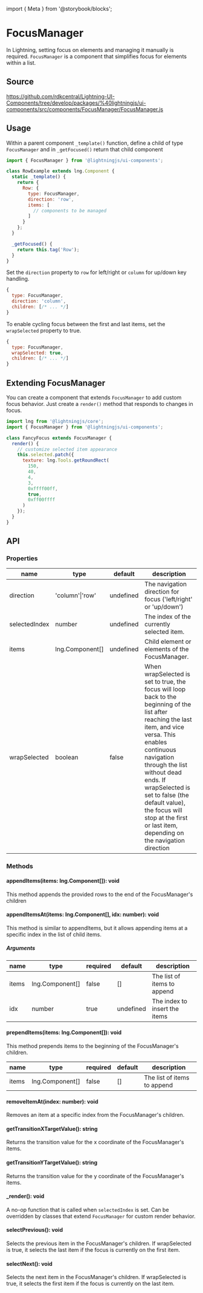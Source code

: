 ﻿import { Meta } from '@storybook/blocks';

<Meta of={FocusManagerStories} />

# FocusManager

In Lightning, setting focus on elements and managing it manually is required. `FocusManager` is a component that simplifies focus for elements within a list.

## Source

https://github.com/rdkcentral/Lightning-UI-Components/tree/develop/packages/%40lightningjs/ui-components/src/components/FocusManager/FocusManager.js

## Usage

Within a parent component `_template()` function, define a child of type `FocusManager` and in `_getFocused()` return that child component

```js
import { FocusManager } from '@lightningjs/ui-components';

class RowExample extends lng.Component {
  static _template() {
    return {
      Row: {
        type: FocusManager,
        direction: 'row',
        items: [
          // components to be managed
        ]
      }
    };
  }

  _getFocused() {
    return this.tag('Row');
  }
}
```

Set the `direction` property to `row` for left/right or `column` for up/down key handling.

```js
{
  type: FocusManager,
  direction: 'column',
  children: [/* ... */]
}
```

To enable cycling focus between the first and last items, set the `wrapSelected` property to true.

```js
{
  type: FocusManager,
  wrapSelected: true,
  children: [/* ... */]
}
```

## Extending FocusManager

You can create a component that extends `FocusManager` to add custom focus behavior. Just create a `render()` method that responds to changes in focus.

```js
import lng from '@lightningjs/core';
import { FocusManager } from '@lightningjs/ui-components';

class FancyFocus extends FocusManager {
  render() {
    // customize selected item appearance
    this.selected.patch({
      texture: lng.Tools.getRoundRect(
        150,
        40,
        4,
        3,
        0xffff00ff,
        true,
        0xff00ffff
      )
    });
  }
}
```

## API

### Properties

| name          | type                                                    | default   | description                                                                                                                                                                                                                                                                                                                                              |
| ------------- | ------------------------------------------------------- | --------- | -------------------------------------------------------------------------------------------------------------------------------------------------------------------------------------------------------------------------------------------------------------------------------------------------------------------------------------------------------- |
| direction     | 'column'\|'row'                                         | undefined | The navigation direction for focus \('left/right' or 'up/down'\)                                                                                                                                                                                                                                                                                         |
| selectedIndex | number                                                  | undefined | The index of the currently selected item.                                                                                                                                                                                                                                                                                                                |
| items         | <DocsLink id="lng.Component">lng.Component[]</DocsLink> | undefined | Child element or elements of the FocusManager.                                                                                                                                                                                                                                                                                                           |
| wrapSelected  | boolean                                                 | false     | When wrapSelected is set to true, the focus will loop back to the beginning of the list after reaching the last item, and vice versa. This enables continuous navigation through the list without dead ends. If wrapSelected is set to false \(the default value\), the focus will stop at the first or last item, depending on the navigation direction |

### Methods

#### appendItems\(items: <DocsLink id="lng.Component">lng.Component[]</DocsLink>\): void

This method appends the provided rows to the end of the FocusManager's children

#### appendItemsAt(items: <DocsLink id="lng.Component">lng.Component[]</DocsLink>, idx: number): void

This method is similar to appendItems, but it allows appending items at a specific index in the list of child items.

##### Arguments

| name  | type                                                    | required | default   | description                   |
| ----- | ------------------------------------------------------- | -------- | --------- | ----------------------------- |
| items | <DocsLink id="lng.Component">lng.Component[]</DocsLink> | false    | []        | The list of items to append   |
| idx   | number                                                  | true     | undefined | The index to insert the items |

#### prependItems(items: <DocsLink id="lng.Component">lng.Component[]</DocsLink>): void

This method prepends items to the beginning of the FocusManager's children.

| name  | type                                                    | required | default | description                 |
| ----- | ------------------------------------------------------- | -------- | ------- | --------------------------- |
| items | <DocsLink id="lng.Component">lng.Component[]</DocsLink> | false    | []      | The list of items to append |

#### removeItemAt(index: number): void

Removes an item at a specific index from the FocusManager's children.

#### getTransitionXTargetValue(): string

Returns the transition value for the x coordinate of the FocusManager's items.

#### getTransitionYTargetValue(): string

Returns the transition value for the y coordinate of the FocusManager's items.

#### \_render(): void

A no-op function that is called when `selectedIndex` is set. Can be overridden by classes that extend `FocusManager` for custom render behavior.

#### selectPrevious(): void

Selects the previous item in the FocusManager's children. If wrapSelected is true, it selects the last item if the focus is currently on the first item.

#### selectNext(): void

Selects the next item in the FocusManager's children. If wrapSelected is true, it selects the first item if the focus is currently on the last item.
